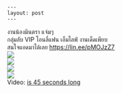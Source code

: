     --- 
    layout: post 
    --- 
    

&#3591;&#3634;&#3609;&#3609;&#3657;&#3629;&#3591;&#3617;&#3636;&#3609;&#3605;&#3619;&#3634; &#3649;&#3592;&#3656;&#3617;&#3654;<br>&#3585;&#3621;&#3640;&#3656;&#3617;&#3621;&#3633;&#3610; VIP &#3650;&#3629;&#3609;&#3621;&#3637;&#3656;&#3649;&#3615;&#3609; &#3648;&#3629;&#3655;&#3617;&#3652;&#3621;&#3615;&#3660; &#3591;&#3634;&#3609;&#3648;&#3604;&#3655;&#3604;&#3648;&#3614;&#3637;&#3618;&#3610; <br>&#3626;&#3609;&#3651;&#3592;&#3649;&#3629;&#3604;&#3617;&#3634;&#3652;&#3604;&#3657;&#3648;&#3621;&#3618; <a href="https://lin.ee/pMOJzZ7" target="_blank" rel="nofollow noopener">https://lin.ee/pMOJzZ7</a><br><a href='https://sun6-20.userapi.com/impg/xTOCry-3dJFN54LfIISjsF0SFEYRKnC_AF7vdQ/l4QEo9CFsf0.jpg?size=983x1280&quality=96&sign=8cd071af9aa234abe2bb1c83013e877f&type=album'><img src='https://sun9-8.userapi.com/impg/xTOCry-3dJFN54LfIISjsF0SFEYRKnC_AF7vdQ/l4QEo9CFsf0.jpg?size=464x604&quality=96&sign=caccbf1fcd53b5cffa9e3ae1b6925ced&type=album'></a><br><a href='https://sun9-33.userapi.com/impg/HVL-_2-IbviEIAF9gGRklZUK7RXFTkAu3fJ2Cw/hGQ85DBIki4.jpg?size=927x1280&quality=96&sign=ffbb2cae6079ca0dff7356ff5dd96091&type=album'><img src='https://sun6-23.userapi.com/impg/HVL-_2-IbviEIAF9gGRklZUK7RXFTkAu3fJ2Cw/hGQ85DBIki4.jpg?size=437x604&quality=96&sign=21b85f641828e3d8d7ae4b9b3f7e3a8b&type=album'></a><br><a href='https://sun9-76.userapi.com/impg/XPYvPZuTjsk0ybrsp1ek7bCXEfhaKFhaaxfATA/WbseGc2W8uo.jpg?size=939x1280&quality=96&sign=2242dbad3f8cc7f28c896c24c2aba692&type=album'><img src='https://sun9-76.userapi.com/impg/XPYvPZuTjsk0ybrsp1ek7bCXEfhaKFhaaxfATA/WbseGc2W8uo.jpg?size=443x604&quality=96&sign=952497f5dcab2d4c392e5cca06b199a7&type=album'></a><br><a href='https://sun9-33.userapi.com/impg/Zfrsef9-V1-cR2CQLDCfH2NCa0k8aZwKx1vQjw/C_kQe5ZxETY.jpg?size=853x1280&quality=96&sign=469124b01165ae34e9176fc05d43d560&type=album'><img src='https://sun9-33.userapi.com/impg/Zfrsef9-V1-cR2CQLDCfH2NCa0k8aZwKx1vQjw/C_kQe5ZxETY.jpg?size=402x604&quality=96&sign=41e36965502b8f95148802c777739c6e&type=album'></a><br>Video: <a href="https://vk.com/video-204157576_456239238?list=4daf5d20820d8327fa">is 45 seconds long </a>
